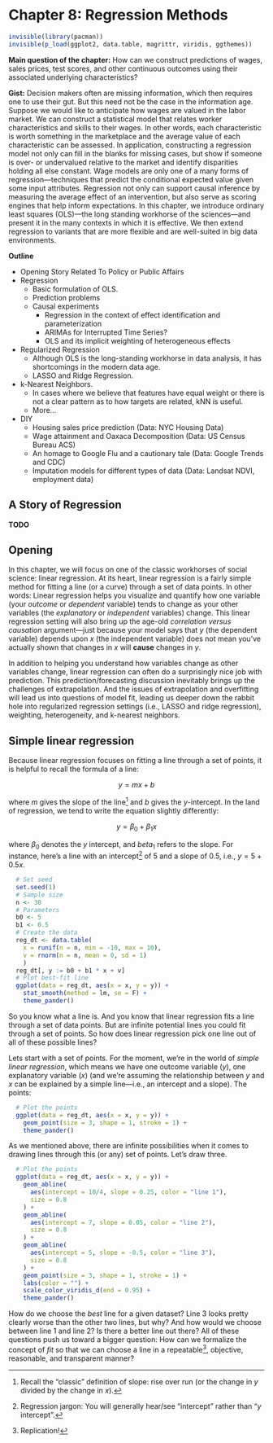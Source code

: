 # Chapter 8: Regression Methods

```r
invisible(library(pacman))
invisible(p_load(ggplot2, data.table, magrittr, viridis, ggthemes))
```

__Main question of the chapter:__ How can we construct predictions of wages, sales prices, test scores, and other continuous outcomes using their associated underlying characteristics?

__Gist:__ Decision makers often are missing information, which then requires one to use their gut. But this need not be the case in the information age. Suppose we would like to anticipate how wages are valued in the labor market. We can construct a statistical model that relates worker characteristics and skills to their wages. In other words, each characteristic is worth something in the marketplace and the average value of each characteristic can be assessed.  In application, constructing a regression model not only can fill in the blanks for missing cases, but show if someone is over- or undervalued relative to the market and identify disparities holding all else constant. Wage models are only one of a many forms of regression—techniques that predict the conditional expected value given some input attributes. Regression not only can support causal inference by measuring the average effect of an intervention, but also serve as scoring engines that help inform expectations. In this chapter, we introduce ordinary least squares (OLS)—the long standing workhorse of the sciences—and present it in the many contexts in which it is effective. We then extend regression to variants that are more flexible and are well-suited in big data environments.

__Outline__

- Opening Story Related To Policy or Public Affairs
- Regression
  - Basic formulation of OLS.
  - Prediction problems
  - Causal experiments
    - Regression in the context of effect identification and parameterization
    - ARIMAs for Interrupted Time Series?
    - OLS and its implicit weighting of heterogeneous effects
- Regularized Regression
  - Although OLS is the long-standing workhorse in data analysis, it has shortcomings in the modern data age.
  - LASSO and Ridge Regression.
- k-Nearest Neighbors.
  - In cases where we believe that features have equal weight or there is not a clear pattern as to how targets are related, kNN is useful.
  - More...
- DIY
  - Housing sales price prediction (Data: NYC Housing Data)
  - Wage attainment and Oaxaca Decomposition (Data: US Census Bureau ACS)
  - An homage to Google Flu and a cautionary tale (Data: Google Trends and CDC)
  - Imputation models for different types of data (Data: Landsat NDVI, employment data)

## A Story of Regression

__TODO__

## Opening

In this chapter, we will focus on one of the classic workhorses of social science: linear regression. At its heart, linear regression is a fairly simple method for fitting a line (or a curve) through a set of data points. In other words: Linear regression helps you visualize and quantify how one variable (your _outcome_ or _dependent_ variable) tends to change as your other variables (the _explanatory_ or _independent_ variables) change. This linear regression setting will also bring up the age-old _correlation versus causation_ argument—just because your model says that $y$ (the dependent variable) depends upon $x$ (the independent variable) does not mean you've actually shown that changes in $x$ will __cause__ changes in $y$.

In addition to helping you understand how variables change as other variables change, linear regression can often do a surprisingly nice job with prediction. This prediction/forecasting discussion inevitably brings up the challenges of extrapolation. And the issues of extrapolation and overfitting will lead us into questions of model fit, leading us deeper down the rabbit hole into regularized regression settings (i.e., LASSO and ridge regression), weighting, heterogeneity, and k-nearest neighbors.

## Simple linear regression

Because linear regression focuses on fitting a line through a set of points, it is helpful to recall the formula of a line:

$$ y = mx + b $$

where $m$ gives the slope of the line^[Recall the "classic" definition of slope: rise over run (or the change in $y$ divided by the change in $x$).] and $b$ gives the $y$-intercept. In the land of regression, we tend to write the equation slightly differently:

$$ y = \beta_0 + \beta_1 x $$

where $\beta_0$ denotes the $y$ intercept, and $beta_1$ refers to the slope. For instance, here's a line with an intercept^[Regression jargon: You will generally hear/see "intercept" rather than "$y$ intercept".] of 5 and a slope of 0.5, i.e., $y = 5 + 0.5 x$.

```r
  # Set seed
  set.seed(1)
  # Sample size
  n <- 30
  # Parameters
  b0 <- 5
  b1 <- 0.5
  # Create the data
  reg_dt <- data.table(
    x = runif(n = n, min = -10, max = 10),
    v = rnorm(n = n, mean = 0, sd = 1)
    )
  reg_dt[, y := b0 + b1 * x + v]
  # Plot best-fit line
  ggplot(data = reg_dt, aes(x = x, y = y)) +
    stat_smooth(method = lm, se = F) +
    theme_pander()
```

So you know what a line is. And you know that linear regression fits a line through a set of data points. But are infinite potential lines you could fit through a set of points. So how does linear regression pick one line out of all of these possible lines?

Lets start with a set of points. For the moment, we're in the world of _simple linear regression_, which means we have one outcome variable ($y$), one explanatory variable ($x$) (and we're assuming the relationship between $y$ and $x$ can be explained by a simple line—i.e., an intercept and a slope). The points:
```r
  # Plot the points
  ggplot(data = reg_dt, aes(x = x, y = y)) +
    geom_point(size = 3, shape = 1, stroke = 1) +
    theme_pander()
```

As we mentioned above, there are infinite possibilities when it comes to drawing lines through this (or any) set of points. Let's draw three.
```r
  # Plot the points
  ggplot(data = reg_dt, aes(x = x, y = y)) +
    geom_abline(
      aes(intercept = 10/4, slope = 0.25, color = "line 1"),
      size = 0.8
    ) +
    geom_abline(
      aes(intercept = 7, slope = 0.05, color = "line 2"),
      size = 0.8
    ) +
    geom_abline(
      aes(intercept = 5, slope = -0.5, color = "line 3"),
      size = 0.8
    ) +
    geom_point(size = 3, shape = 1, stroke = 1) +
    labs(color = "") +
    scale_color_viridis_d(end = 0.95) +
    theme_pander()
```
How do we choose the _best_ line for a given dataset? Line 3 looks pretty clearly worse than the other two lines, but why? And how would we choose between line 1 and line 2? Is there a better line out there? All of these questions push us toward a bigger question: How can we formalize the concept of _fit_ so that we can choose a line in a repeatable^[Replication!], objective, reasonable, and transparent manner?
